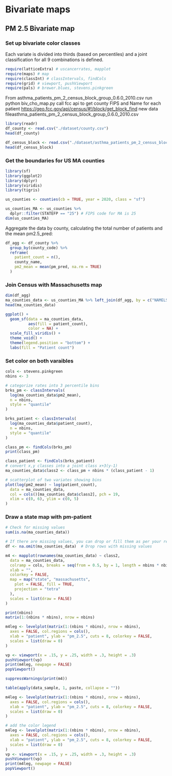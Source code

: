 # **Bivariate maps** {.unnumbered}

## PM 2.5 Bivariate map {.unnumbered}

### Set up bivariate color classes

Each variate is divided into thirds (based on percentiles) and a joint classification for all 9 combinations is defined.

```r
require(latticeExtra) # uscancerrates, mapplot
require(maps) # map
require(classInt) # classIntervals, findCols
require(grid) # viewport, pushViewport
require(pals) # brewer.blues, stevens.pinkgreen
```

From asthma_patients_pm_2_census_block_group_0.6.0_2010.csv run python biv_cho_map.py call fcc api to get county FIPS and Name for each patient <https://geo.fcc.gov/api/census/#!/block/get_block_find> new data fileasthma_patients_pm_2_census_block_group_0.6.0_2010.csv

```R
library(readr)
df_county <- read.csv("./dataset/county.csv")
head(df_county)

df_census_block <- read.csv("./dataset/asthma_patients_pm_2_census_block_group_0.6.0_2010.csv")
head(df_census_block)
```

### Get the boundaries for US MA counties

```R
library(sf)
library(ggplot2)
library(dplyr)
library(viridis)
library(tigris)

us_counties <- counties(cb = TRUE, year = 2020, class = "sf")

us_counties_MA <- us_counties %>%
  dplyr::filter(STATEFP == "25") # FIPS code for MA is 25
dim(us_counties_MA)
```

Aggregate the data by county, calculating the total number of patients and the mean pm2.5_pred:

```R
df_agg <- df_county %>%
  group_by(county_code) %>%
  reframe(
    patient_count = n(),
    county_name,
    pm2_mean = mean(pm_pred, na.rm = TRUE)
  )
```

### Join Census with Massachusetts map

```R
dim(df_agg)
ma_counties_data <- us_counties_MA %>% left_join(df_agg, by = c("NAMELSAD" = "county_name"))
head(ma_counties_data)
```

```r
ggplot() +
  geom_sf(data = ma_counties_data,
          aes(fill = patient_count),
          color = NA) +
  scale_fill_viridis() +
  theme_void() +
  theme(legend.position = "bottom") +
  labs(fill = "Patient count")
```

### Set color on both varaibles

```r
cols <- stevens.pinkgreen
nbins <- 3

# categorize rates into 3 percentile bins
brks_pm <- classIntervals(
  log(ma_counties_data$pm2_mean),
  n = nbins,
  style = "quantile"
)
```

```r
brks_patient <- classIntervals(
  log(ma_counties_data$patient_count),
  n = nbins,
  style = "quantile"
)
```

```r
class_pm <- findCols(brks_pm)
print(class_pm)
```

```R
class_patient <- findCols(brks_patient)
# convert x,y classes into a joint class x+3(y-1)
ma_counties_data$class2 <- class_pm + nbins * (class_patient - 1)

# scatterplot of two variates showing bins
plot(log(pm2_mean) ~ log(patient_count),
  data = ma_counties_data,
  col = cols()[ma_counties_data$class2], pch = 19,
  xlim = c(0, 6), ylim = c(0, 5)
)
```

### Draw a state map with pm-patient

```r
# Check for missing values
sum(is.na(ma_counties_data))

# If there are missing values, you can drop or fill them as per your requirement
df <- na.omit(ma_counties_data)  # Drop rows with missing values
```

```r
m4 <- mapplot(rownames(ma_counties_data) ~ class2,
  data = ma_counties_data,
  colramp = cols, breaks = seq(from = 0.5, by = 1, length = nbins * nbins + 1),
  xlab = "",
  colorkey = FALSE,
  map = map("state", "massachusetts",
    plot = FALSE, fill = TRUE,
    projection = "tetra"
  ),
  scales = list(draw = FALSE)
)
```

```r
print(nbins)
matrix(1:(nbins * nbins), nrow = nbins)
```

```r
m4leg <- levelplot(matrix(1:(nbins * nbins), nrow = nbins),
  axes = FALSE, col.regions = cols(),
  xlab = "patient", ylab = "pm_2.5", cuts = 8, colorkey = FALSE,
  scales = list(draw = 0)
)

vp <- viewport(x = .15, y = .25, width = .3, height = .3)
pushViewport(vp)
print(m4leg, newpage = FALSE)
popViewport()
```

```r
suppressWarnings(print(m4))

table(apply(data_sample, 1, paste, collapse = ""))
```

```r
m4leg <- levelplot(matrix(1:(nbins * nbins), nrow = nbins),
  axes = FALSE, col.regions = cols(),
  xlab = "patient", ylab = "pm_2.5", cuts = 8, colorkey = FALSE,
  scales = list(draw = 0)
)

# add the color legend
m4leg <- levelplot(matrix(1:(nbins * nbins), nrow = nbins),
  axes = FALSE, col.regions = cols(),
  xlab = "patient", ylab = "pm_2.5", cuts = 8, colorkey = FALSE,
  scales = list(draw = 0)
)
vp <- viewport(x = .15, y = .25, width = .3, height = .3)
pushViewport(vp)
print(m4leg, newpage = FALSE)
popViewport()
```
